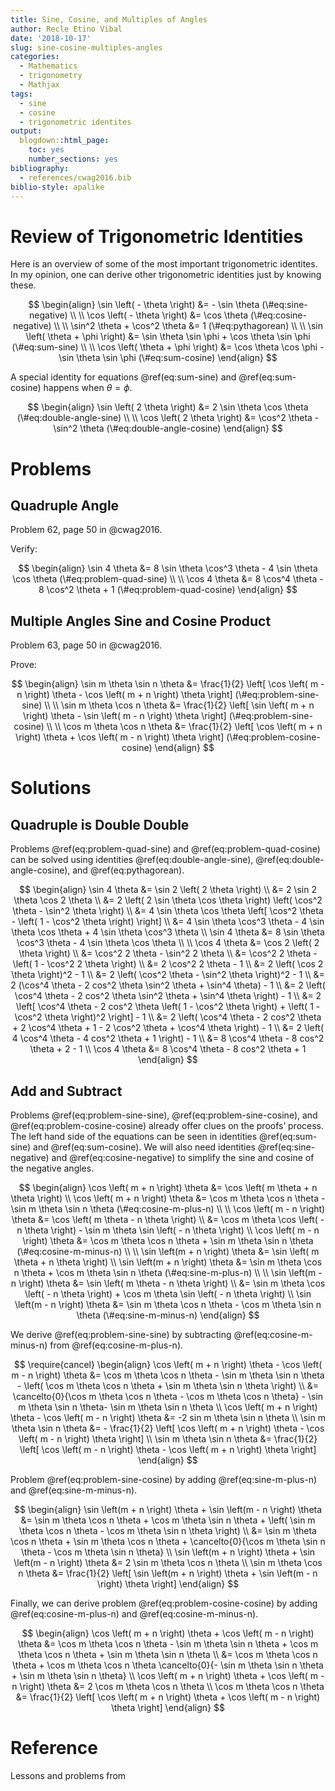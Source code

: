 ```yaml
---
title: Sine, Cosine, and Multiples of Angles
author: Recle Etino Vibal
date: '2018-10-17'
slug: sine-cosine-multiples-angles
categories:
  - Mathematics
  - trigonometry
  - Mathjax
tags:
  - sine
  - cosine
  - trigonometric identites
output:
  blogdown::html_page:
    toc: yes
    number_sections: yes
bibliography:
  - references/cwag2016.bib
biblio-style: apalike
---
```


# Review of Trigonometric Identities

Here is an overview of some of the most important trigonometric identites. In my opinion, one can derive other trigonometric identities just by knowing these.

$$
\begin{align}
\sin \left( - \theta \right) &= - \sin \theta (\#eq:sine-negative)
\\
\\
\cos \left( - \theta \right) &= \cos \theta (\#eq:cosine-negative)
\\
\\
\sin^2 \theta + \cos^2 \theta &= 1 (\#eq:pythagorean)
\\
\\
\sin \left(  \theta + \phi \right) &= \sin \theta \sin \phi + \cos \theta \sin \phi (\#eq:sum-sine)
\\
\\
\cos \left( \theta + \phi \right) &= \cos \theta \cos \phi - \sin \theta \sin \phi (\#eq:sum-cosine)
\end{align}
$$

A special identity for equations \@ref(eq:sum-sine) and \@ref(eq:sum-cosine) happens when $\theta = \phi$.

$$
\begin{align}
\sin \left( 2 \theta \right) &= 2 \sin \theta \cos \theta (\#eq:double-angle-sine)
\\
\\
\cos \left( 2 \theta \right) &= \cos^2 \theta - \sin^2 \theta (\#eq:double-angle-cosine)
\end{align}
$$

# Problems

## Quadruple Angle

Problem 62, page 50 in @cwag2016.

Verify:

$$
\begin{align}
\sin 4 \theta &= 8 \sin \theta \cos^3 \theta - 4 \sin \theta \cos \theta (\#eq:problem-quad-sine)
\\
\\
\cos 4 \theta &= 8 \cos^4 \theta - 8 \cos^2 \theta + 1 (\#eq:problem-quad-cosine)
\end{align}
$$

## Multiple Angles Sine and Cosine Product

Problem 63, page 50 in @cwag2016.

Prove:

$$
\begin{align}
\sin m \theta \sin n \theta &= \frac{1}{2} \left[ \cos \left( m - n \right) \theta - \cos \left( m + n \right) \theta \right] (\#eq:problem-sine-sine)
\\
\\
\sin m \theta \cos n \theta &= \frac{1}{2} \left[ \sin \left( m + n \right) \theta - \sin \left( m - n \right) \theta \right] (\#eq:problem-sine-cosine)
\\
\\
\cos m \theta \cos n \theta &= \frac{1}{2} \left[ \cos \left( m + n \right) \theta + \cos \left( m - n \right) \theta \right] (\#eq:problem-cosine-cosine)
\end{align}
$$

# Solutions

## Quadruple is Double Double

Problems \@ref(eq:problem-quad-sine) and \@ref(eq:problem-quad-cosine) can be solved using identities \@ref(eq:double-angle-sine), \@ref(eq:double-angle-cosine), and \@ref(eq:pythagorean).

$$
\begin{align}
\sin 4 \theta &= \sin 2 \left( 2 \theta \right)
\\
&= 2 \sin 2 \theta \cos 2 \theta
\\
&= 2 \left( 2 \sin \theta \cos \theta \right) \left( \cos^2 \theta - \sin^2 \theta \right)
\\
&= 4 \sin \theta \cos \theta \left[ \cos^2 \theta - \left( 1 - \cos^2 \theta \right) \right]
\\
&= 4 \sin \theta \cos^3 \theta - 4 \sin \theta \cos \theta + 4 \sin \theta \cos^3 \theta
\\
\sin 4 \theta &= 8 \sin \theta \cos^3 \theta - 4 \sin \theta \cos \theta
\\
\\
\cos 4 \theta &= \cos 2 \left( 2 \theta \right)
\\
&= \cos^2 2 \theta - \sin^2 2 \theta
\\
&= \cos^2 2 \theta - \left( 1 - \cos^2 2 \theta \right)
\\
&= 2 \cos^2 2 \theta - 1
\\
&= 2 \left( \cos 2 \theta \right)^2 - 1
\\
&= 2 \left( \cos^2 \theta - \sin^2 \theta \right)^2 - 1
\\
&= 2 (\cos^4 \theta - 2 cos^2 \theta \sin^2 \theta + \sin^4 \theta) - 1
\\
&= 2 \left( \cos^4 \theta - 2 cos^2 \theta \sin^2 \theta + \sin^4 \theta \right) - 1
\\
&= 2 \left[ \cos^4 \theta - 2 cos^2 \theta \left( 1 - \cos^2 \theta \right) + \left( 1 - \cos^2 \theta \right)^2 \right] - 1
\\
&= 2 \left( \cos^4 \theta - 2 cos^2 \theta + 2 \cos^4 \theta + 1 - 2 \cos^2 \theta + \cos^4 \theta \right) - 1
\\
&= 2 \left( 4 \cos^4 \theta - 4 cos^2 \theta + 1 \right) - 1
\\
&= 8 \cos^4 \theta - 8 cos^2 \theta + 2 - 1
\\
\cos 4 \theta &= 8 \cos^4 \theta - 8 cos^2 \theta + 1
\end{align}
$$

## Add and Subtract

Problems \@ref(eq:problem-sine-sine), \@ref(eq:problem-sine-cosine), and \@ref(eq:problem-cosine-cosine) already offer clues on the proofs' process. The left hand side of the equations can be seen in identities \@ref(eq:sum-sine) and \@ref(eq:sum-cosine). We will also need identities \@ref(eq:sine-negative) and \@ref(eq:cosine-negative) to simplify the sine and cosine of the negative angles.

$$
\begin{align}
\cos \left( m + n \right) \theta &= \cos \left( m \theta + n \theta \right)
\\
\cos \left( m + n \right) \theta &= \cos m \theta \cos n \theta - \sin m \theta \sin n \theta (\#eq:cosine-m-plus-n)
\\
\\
\cos \left( m - n \right) \theta &= \cos \left( m \theta - n \theta \right)
\\
&= \cos m \theta \cos \left( - n \theta \right) - \sin m \theta \sin \left( - n \theta \right)
\\
\cos \left( m - n \right) \theta &= \cos m \theta \cos n \theta + \sin m \theta \sin n \theta (\#eq:cosine-m-minus-n)
\\
\\
\sin \left(m + n \right) \theta &= \sin \left( m \theta + n \theta \right)
\\
\sin \left(m + n \right) \theta &= \sin m \theta \cos n \theta + \cos m \theta \sin n \theta (\#eq:sine-m-plus-n)
\\
\\
\sin \left(m - n \right) \theta &= \sin \left( m \theta - n \theta \right)
\\
&= \sin m \theta \cos \left( - n \theta \right) + \cos m \theta \sin \left( - n \theta \right)
\\
\sin \left(m - n \right) \theta &= \sin m \theta \cos n \theta - \cos m \theta \sin n \theta (\#eq:sine-m-minus-n)
\end{align}
$$

We derive \@ref(eq:problem-sine-sine) by subtracting \@ref(eq:cosine-m-minus-n) from \@ref(eq:cosine-m-plus-n).

$$
\require{cancel}
\begin{align}
\cos \left( m + n \right) \theta - \cos \left( m - n \right) \theta &= \cos m \theta \cos n \theta - \sin m \theta \sin n \theta - \left( \cos m \theta \cos n \theta + \sin m \theta \sin n \theta \right)
\\
 &= \cancelto{0}{\cos m \theta \cos n \theta - \cos m \theta \cos n \theta} - \sin m \theta \sin n \theta- \sin m \theta \sin n \theta
 \\
\cos \left( m + n \right) \theta - \cos \left( m - n \right) \theta &= -2 sin m \theta \sin n \theta
\\
\sin m \theta \sin n \theta &= - \frac{1}{2} \left[ \cos \left( m + n \right) \theta - \cos \left( m - n \right) \theta \right]
\\
\sin m \theta \sin n \theta &= \frac{1}{2} \left[ \cos \left( m - n \right) \theta - \cos \left( m + n \right) \theta \right]
\end{align}
$$

Problem \@ref(eq:problem-sine-cosine) by adding \@ref(eq:sine-m-plus-n) and \@ref(eq:sine-m-minus-n).

$$
\begin{align}
\sin \left(m + n \right) \theta + \sin \left(m - n \right) \theta &= \sin m \theta \cos n \theta + \cos m \theta \sin n \theta + \left( \sin m \theta \cos n \theta - \cos m \theta \sin n \theta \right)
\\
&= \sin m \theta \cos n \theta + \sin m \theta \cos n \theta + \cancelto{0}{\cos m \theta \sin n \theta - \cos m \theta \sin n \theta}
\\
\sin \left(m + n \right) \theta + \sin \left(m - n \right) \theta &= 2 \sin m \theta \cos n \theta
\\
\sin m \theta \cos n \theta &= \frac{1}{2} \left[ \sin \left(m + n \right) \theta + \sin \left(m - n \right) \theta \right]
\end{align}
$$

Finally, we can derive problem \@ref(eq:problem-cosine-cosine) by adding \@ref(eq:cosine-m-plus-n) and \@ref(eq:cosine-m-minus-n).

$$
\begin{align}
\cos \left( m + n \right) \theta + \cos \left( m - n \right) \theta &= \cos m \theta \cos n \theta - \sin m \theta \sin n \theta + \cos m \theta \cos n \theta + \sin m \theta \sin n \theta
\\
&= \cos m \theta \cos n \theta + \cos m \theta \cos n \theta \cancelto{0}{- \sin m \theta \sin n \theta + \sin m \theta \sin n \theta}
\\
\cos \left( m + n \right) \theta + \cos \left( m - n \right) \theta &= 2 \cos m \theta \cos n \theta
\\
\cos m \theta \cos n \theta &= \frac{1}{2} \left[ \cos \left( m + n \right) \theta + \cos \left( m - n \right) \theta \right]
\end{align}
$$

# Reference

Lessons and problems from
